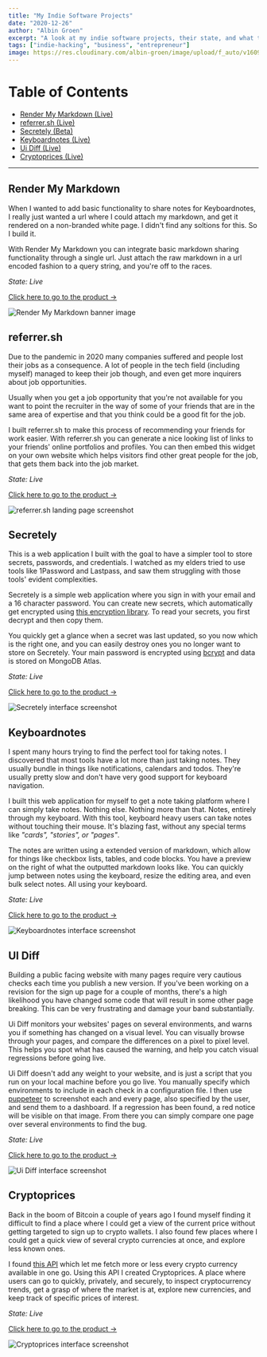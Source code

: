 ```yaml
---
title: "My Indie Software Projects"
date: "2020-12-26"
author: "Albin Groen"
excerpt: "A look at my indie software projects, their state, and what they're all about."
tags: ["indie-hacking", "business", "entrepreneur"]
image: https://res.cloudinary.com/albin-groen/image/upload/f_auto/v1609100703/testifier-seo-image_gqcaiq.png
---
```


# Table of Contents

- [Render My Markdown (Live)](#render-my-markdown)
- [referrer.sh (Live)](#referrer-sh)
- [Secretely (Beta)](#secretely)
- [Keyboardnotes (Live)](#keyboardnotes)
- [Ui Diff (Live)](#ui-diff)
- [Cryptoprices (Live)](#cryptoprices)

---

<h2 id="render-my-markdown">Render My Markdown</h2>

When I wanted to add basic functionality to share notes for Keyboardnotes, I really just wanted a url where I could attach my markdown, and get it rendered on a non-branded white page. I didn't find any soltions for this. So I build it.

With Render My Markdown you can integrate basic markdown sharing functionality through a single url. Just attach the raw markdown in a url encoded fashion to a query string, and you're off to the races.

_State: Live_

[Click here to go to the product →](https://github.com/albingroen/render-my-markdown)

![Render My Markdown banner image](https://res.cloudinary.com/albin-groen/image/upload/f_auto/v1609528887/rmmd-seo_yyselm.png)

<h2 id="referrer-sh">referrer.sh</h2>

Due to the pandemic in 2020 many companies suffered and people lost their jobs as a consequence. A lot of people in the tech field (including myself) managed to keep their job though, and even get more inquirers about job opportunities.

Usually when you get a job opportunity that you're not available for you want to point the recruiter in the way of some of your friends that are in the same area of expertise and that you think could be a good fit for the job.

I built referrer.sh to make this process of recommending your friends for work easier. With referrer.sh you can generate a nice looking list of links to your friends' online portfolios and profiles. You can then embed this widget on your own website which helps visitors find other great people for the job, that gets them back into the job market.

_State: Live_

[Click here to go to the product →](https://referrer.sh)

![referrer.sh landing page screenshot](https://res.cloudinary.com/albin-groen/image/upload/f_auto/v1609100703/testifier-seo-image_gqcaiq.png)

<h2 id="secretely">Secretely</h2>

This is a web application I built with the goal to have a simpler tool to store secrets, passwords, and credentials. I watched as my elders tried to use tools like 1Password and Lastpass, and saw them struggling with those tools' evident complexities.

Secretely is a simple web application where you sign in with your email and a 16 character password. You can create new secrets, which automatically get encrypted using [this encryption library](https://www.npmjs.com/package/simple-encryptor). To read your secrets, you first decrypt and then copy them.

You quickly get a glance when a secret was last updated, so you now which is the right one, and you can easily destroy ones you no longer want to store on Secretely. Your main password is encrypted using [bcrypt](https://www.npmjs.com/package/bcrypt) and data is stored on MongoDB Atlas.

_State: Live_

[Click here to go to the product →](https://secretely.com)

![Secretely interface screenshot](https://res.cloudinary.com/albin-groen/image/upload/f_auto/v1608997389/CleanShot_2020-12-26_at_16.42.34_pnxidk.png)

<h2 id="keyboardnotes">Keyboardnotes</h2>

I spent many hours trying to find the perfect tool for taking notes. I discovered that most tools have a lot more than just taking notes. They usually bundle in things like notifications, calendars and todos. They're usually pretty slow and don't have very good support for keyboard navigation.

I built this web application for myself to get a note taking platform where I can simply take notes. Nothing else. Nothing more than that. Notes, entirely through my keyboard. With this tool, keyboard heavy users can take notes without touching their mouse. It's blazing fast, without any special terms like _"cards", "stories", or "pages"_.

The notes are written using a extended version of markdown, which allow for things like checkbox lists, tables, and code blocks. You have a preview on the right of what the outputted markdown looks like. You can quickly jump between notes using the keyboard, resize the editing area, and even bulk select notes. All using your keyboard.

_State: Live_

[Click here to go to the product →](https://keyboardnotes.io)

![Keyboardnotes interface screenshot](https://res.cloudinary.com/albin-groen/image/upload/f_auto/v1608998380/CleanShot_2020-12-26_at_16.59.03_bytadq.png)

<h2 id="ui-diff">UI Diff</h2>

Building a public facing website with many pages require very cautious checks each time you publish a new version. If you've been working on a revision for the sign up page for a couple of months, there's a high likelihood you have changed some code that will result in some other page breaking. This can be very frustrating and damage your band substantially.

Ui Diff monitors your websites' pages on several environments, and warns you if something has changed on a visual level. You can visually browse through your pages, and compare the differences on a pixel to pixel level. This helps you spot what has caused the warning, and help you catch visual regressions before going live.

Ui Diff doesn't add any weight to your website, and is just a script that you run on your local machine before you go live. You manually specify which environments to include in each check in a configuration file. I then use [puppeteer](https://pptr.dev) to screenshot each and every page, also specified by the user, and send them to a dashboard. If a regression has been found, a red notice will be visible on that image. From there you can simply compare one page over several environments to find the bug.

_State: Live_

[Click here to go to the product →](https://ui-diff.com)

![Ui Diff interface screenshot](https://res.cloudinary.com/albin-groen/image/upload/f_auto/v1608999580/CleanShot_2020-12-26_at_17.18.55_feroje.png)

<h2 id="cryptoprices">Cryptoprices</h2>

Back in the boom of Bitcoin a couple of years ago I found myself finding it difficult to find a place where I could get a view of the current price without getting targeted to sign up to crypto wallets. I also found few places where I could get a quick view of several crypto currencies at once, and explore less known ones.

I found [this API](https://developers.coinranking.com/api/documentation) which let me fetch more or less every crypto currency available in one go. Using this API I created Cryptoprices. A place where users can go to quickly, privately, and securely, to inspect cryptocurrency trends, get a grasp of where the market is at, explore new currencies, and keep track of specific prices of interest.

_State: Live_

[Click here to go to the product →](https://cryptoprices.vercel.app)

![Cryptoprices interface screenshot](https://res.cloudinary.com/albin-groen/image/upload/f_auto/v1609512725/CleanShot_2021-01-01_at_15.50.32_b2hwhy.png)
